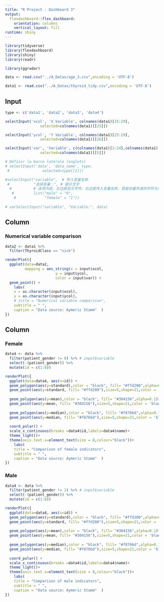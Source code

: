 ```yaml
---
title: "R Project : Dashboard 3"
output: 
  flexdashboard::flex_dashboard:
    orientation: columns
    vertical_layout: fill
runtime: shiny
---
```



```r
library(tidyverse)
library(flexdashboard)
library(shiny)
library(readr)

library(ggradar)

data <- read.csv("../A_Datas/age_3.csv",encoding = 'UTF-8')

data1 <- read.csv("../A_Datas/thyroid_tidy.csv",encoding = 'UTF-8')
```


Input {.sidebar}
-----------------------------------------------------------


```r
type <- c('data1', 'data2', 'data3', 'data4')

selectInput('xcol', 'X Variable', colnames(data1)[25:29],
                selected=colnames(data1)[[25]])

selectInput('ycol', 'Y Variable', colnames(data1)[25:29],
                selected=colnames(data1)[[26]])

selectInput('var', 'Variable', c(colnames(data1)[2:24],colnames(data1)[30]),
                selected=colnames(data1)[[5]])

# Définir la barre latérale (onglets)
# selectInput('data', 'data_name', type,
 #               selected=type[[1]])

#selectInput("variable",  # 传入变量名称
 #           "选择变量：", # 提示文字
  #          # 选项内容，左边是显示字符，右边是传入变量名称，若是向量传递则字符与变量相同
   #         list("male" = "0",
    #             "female" = "1"))
    
# varSelectInput("variable", "Variable:", data)
```

Column {data-width=650}
-----------------------------------------------------------------------

### Numerical variable comparison

```r
data2 <- data1 %>% 
  filter(ThyroidClass == "sick")

renderPlot({
  ggplot(data=data2, 
         mapping = aes_string(x = input$xcol,
                       y = input$ycol,
                       color = input$var)) + 
  geom_point() +
    labs(
    x = as.character(input$xcol),
    y = as.character(input$ycol),
    # title = "Numerical variable comparison",
    subtitle = " ",
    caption = "Data source: Aymeric Stamm"  )
})
```


Column {.tabset .tabset-fade}
-----------------------------------------------------------------------
### Female

```r
data4 <- data %>% 
  filter(patient_gender != 0) %>% # input$variable
  select(-(patient_gender)) %>% 
  mutate(id = c(1:6))

renderPlot({
  ggplot(data=data4, aes(x=id)) +
  geom_polygon(aes(y=standard),color = "black", fill= "#ffd200",alpha=0.1)+
  geom_point(aes(y=standard, fill= "#ffd200"),size=5,shape=21,color = 'black',fill= "#ffd200")+
  
  geom_polygon(aes(y=mean),color = "black", fill= "#304156",alpha=0.1)+
  geom_point(aes(y=mean, fill= "#304156"),size=5,shape=21,color = 'black', fill= "#304156")+
  
  geom_polygon(aes(y=median),color = "black", fill= "#f8766d",alpha=0.1)+
  geom_point(aes(y=median, fill= "#f8766d"),size=5,shape=21,color = 'black', fill= "#f8766d")+
  
  coord_polar() +
  scale_x_continuous(breaks =data4$id,labels=data4$name)+
  theme_light()+
  theme(axis.text.x=element_text(size = 8,colour="black"))+
    labs(
    title = "Comparison of female indicators",
    subtitle = " ",
    caption = "Data source: Aymeric Stamm"  )
})
```
### Male
```r
data4 <- data %>% 
  filter(patient_gender != 1) %>% # input$variable
  select(-(patient_gender)) %>% 
  mutate(id = c(1:6))

renderPlot({
  ggplot(data=data4, aes(x=id)) +
  geom_polygon(aes(y=standard),color = "black", fill= "#ffd200",alpha=0.1)+
  geom_point(aes(y=standard, fill= "#ffd200"),size=5,shape=21,color = 'black',fill= "#ffd200")+
  
  geom_polygon(aes(y=mean),color = "black", fill= "#304156",alpha=0.1)+
  geom_point(aes(y=mean, fill= "#304156"),size=5,shape=21,color = 'black', fill= "#304156")+
  
  geom_polygon(aes(y=median),color = "black", fill= "#f8766d",alpha=0.1)+
  geom_point(aes(y=median, fill= "#f8766d"),size=5,shape=21,color = 'black', fill= "#f8766d")+
  
  coord_polar() +
  scale_x_continuous(breaks =data4$id,labels=data4$name)+
  theme_light()+
  theme(axis.text.x=element_text(size = 8,colour="black"))+
    labs(
    title = "Comparison of male indicators",
    subtitle = " ",
    caption = "Data source: Aymeric Stamm"  )
})
```

